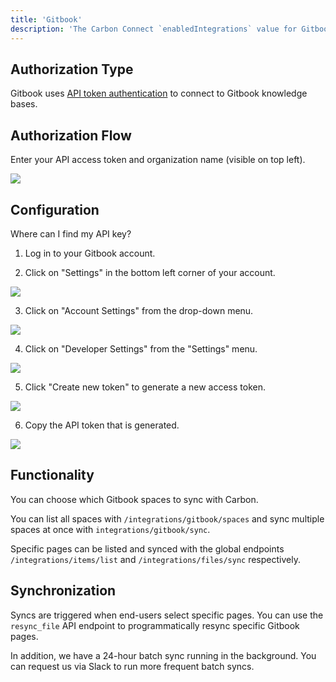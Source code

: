 ```yaml
---
title: 'Gitbook'
description: 'The Carbon Connect `enabledIntegrations` value for Gitbook is `GITBOOK`.'
---
```


## Authorization Type

Gitbook uses [API token authentication](`https://developer.gitbook.com/gitbook-api/authentication`) to connect to Gitbook knowledge bases.

## Authorization Flow 

Enter your API access token and organization name (visible on top left).

![](https://imagedelivery.net/_sHUUMiZokZ59YDFOZEZTw/37b3ccfa-c028-4289-7af8-a98a50516d00/public)

## Configuration 

Where can I find my API key?
1. Log in to your Gitbook account.

2. Click on "Settings" in the bottom left corner of your account.

![](https://imagedelivery.net/_sHUUMiZokZ59YDFOZEZTw/481b9b17-8115-4c9d-7c88-953357c62000/public)

3. Click on "Account Settings" from the drop-down menu.

![](https://imagedelivery.net/_sHUUMiZokZ59YDFOZEZTw/bfd3ce51-afa0-4d93-6516-6e49c1cb7b00/public)

4. Click on "Developer Settings" from the "Settings" menu.

![](https://imagedelivery.net/_sHUUMiZokZ59YDFOZEZTw/7747cba4-88ac-4fee-5b35-67f3bb407b00/public)

5. Click "Create new token" to generate a new access token.

![](https://imagedelivery.net/_sHUUMiZokZ59YDFOZEZTw/31bdd80b-2b8f-4429-12c1-1f1a62426900/public)

6. Copy the API token that is generated.

![](https://imagedelivery.net/_sHUUMiZokZ59YDFOZEZTw/03aaaa7c-a4ac-4f1d-5192-5197e9a2d100/public)


## Functionality

You can choose which Gitbook spaces to sync with Carbon. 

You can list all spaces with `/integrations/gitbook/spaces` and sync multiple spaces at once with `integrations/gitbook/sync`.

Specific pages can be listed and synced with the global endpoints `/integrations/items/list` and `/integrations/files/sync` respectively.

## Synchronization
Syncs are triggered when end-users select specific pages. You can use the `resync_file` API endpoint to programmatically resync specific Gitbook pages.

In addition, we have a 24-hour batch sync running in the background. You can request us via Slack to run more frequent batch syncs.
